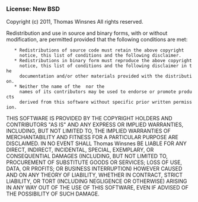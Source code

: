 
=== License: New BSD ===
Copyright (c) 2011, Thomas Winsnes
All rights reserved.

Redistribution and use in source and binary forms, with or without
modification, are permitted provided that the following conditions are met:
    * Redistributions of source code must retain the above copyright
      notice, this list of conditions and the following disclaimer.
    * Redistributions in binary form must reproduce the above copyright
      notice, this list of conditions and the following disclaimer in the
      documentation and/or other materials provided with the distribution.
    * Neither the name of the <organization> nor the
      names of its contributors may be used to endorse or promote products
      derived from this software without specific prior written permission.

THIS SOFTWARE IS PROVIDED BY THE COPYRIGHT HOLDERS AND CONTRIBUTORS "AS IS" AND
ANY EXPRESS OR IMPLIED WARRANTIES, INCLUDING, BUT NOT LIMITED TO, THE IMPLIED
WARRANTIES OF MERCHANTABILITY AND FITNESS FOR A PARTICULAR PURPOSE ARE
DISCLAIMED. IN NO EVENT SHALL Thomas Winsnes BE LIABLE FOR ANY
DIRECT, INDIRECT, INCIDENTAL, SPECIAL, EXEMPLARY, OR CONSEQUENTIAL DAMAGES
(INCLUDING, BUT NOT LIMITED TO, PROCUREMENT OF SUBSTITUTE GOODS OR SERVICES;
LOSS OF USE, DATA, OR PROFITS; OR BUSINESS INTERRUPTION) HOWEVER CAUSED AND
ON ANY THEORY OF LIABILITY, WHETHER IN CONTRACT, STRICT LIABILITY, OR TORT
(INCLUDING NEGLIGENCE OR OTHERWISE) ARISING IN ANY WAY OUT OF THE USE OF THIS
SOFTWARE, EVEN IF ADVISED OF THE POSSIBILITY OF SUCH DAMAGE.